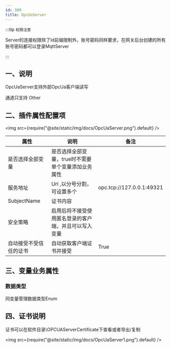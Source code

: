 ```yaml
---
id: 309
title: OpcUaServer
---
```




 
:::tip `权限注意`

Server的连接权限除了Id前缀限制外，账号密码同样要求，在网关后台创建的所有账号密码都可以登录MqttServer

:::

## 一、说明

OpcUaServer支持外部OpcUa客户端读写

通道只支持 Other 

## 二、插件属性配置项

<img src={require("@site/static/img/docs/OpcUaServer.png").default} />

| 属性           |  说明                    | 备注|
| ---------------| --------------------------| ---|
| 是否选择全部变量         | 是否选择全部变量，true时不需要单个变量添加业务属性            |  |
| 服务地址         | Url ,以分号分割，可设置多个          | opc.tcp://127.0.0.1:49321 |
| SubjectName         | 证书内容           |  |
| 安全策略         | 启用后将不接受使用匿名登录的客户端，并且可以写入变量 | |
| 自动接受不受信任的证书         | 自动获取客户端证书并接受              | True |



## 三、变量业务属性

### 数据类型

同变量管理数据类型Enum

## 四、证书说明

证书可以在软件目录\OPCUAServerCertificate下查看或者导出/复制


<img src={require("@site/static/img/docs/OpcUaServer1.png").default} />


